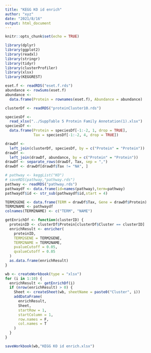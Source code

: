 ```yaml
---
title: "KEGG KO id enrich"
author: "xyz"
date: "2021/8/16"
output: html_document
---
```


```r
knitr::opts_chunk$set(echo = TRUE)
```

```r
library(dplyr)
library(ggplot2)
library(readxl)
library(stringr)
library(tidyr)
library(clusterProfiler)
library(xlsx)
library(KEGGREST)
```

```r
eset.f <- readRDS("eset.f.rds")
abundance <- rowSums(eset.f)
abundance <-
  data.frame(Protein = rownames(eset.f), Abundance = abundance)

clusterDf <- readRDS("proteinCluster10.rds")

speciesDf <-
  read_xlsx("../SuppTable 5 Protein Family Annotation(1).xlsx")
speciesDf <-
  data.frame(Protein = speciesDf[-1:-2, 1, drop = TRUE],
             Tax = speciesDf[-1:-2, 4, drop = TRUE])

drawDf <-
  left_join(clusterDf, speciesDf, by = c("Protein" = "Protein"))
drawDf <-
  left_join(drawDf, abundance, by = c("Protein" = "Protein"))
drawDf <- separate_rows(drawDf, Tax, sep = ",")
drawDf <- drawDf[drawDf$Tax != "NA", ]

# pathway <- keggList("KO")
# saveRDS(pathway,"pathway.rds")
pathway <- readRDS("pathway.rds")
pathwaydf <- data.frame(id=names(pathway),term=pathway)
pathwaydf$id <- str_sub(pathwaydf$id,start = 4)

TERM2GENE <- data.frame(TERM = drawDf$Tax, Gene = drawDf$Protein)
TERM2NAME <- pathwaydf
colnames(TERM2NAME) <- c("TERM", "NAME")

getEnrichDf <- function(clusterID) {
  proteinID <- clusterDf$Protein[clusterDf$Cluster == clusterID]
  enrichResult <- enricher(
    proteinID,
    TERM2GENE = TERM2GENE,
    TERM2NAME = TERM2NAME,
    pvalueCutoff = 0.05,
    qvalueCutoff = 0.05
  )
  as.data.frame(enrichResult)
}

wb <- createWorkbook(type = "xlsx")
for (i in 1:10) {
  enrichResult <- getEnrichDf(i)
  if (nrow(enrichResult) > 0) {
    Sheet <- createSheet(wb, sheetName = paste0("Cluster", i))
    addDataFrame(
      enrichResult,
      Sheet,
      startRow = 1,
      startColumn = 1,
      row.names = F,
      col.names = T
    )
  }
}

saveWorkbook(wb,"KEGG KO id enrich.xlsx")
```

